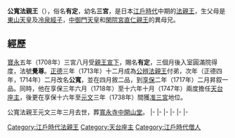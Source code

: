 {{東亞男性歷史人物
|名稱 =公寬法親王
|身份 =日本[[法親王|法親王]]
|國家 =[[日本|大和王朝]]
|時代 =[[江戶時代|江戶時代]]中期
|姓 =（無）
|名 =有定
|別名 =三宮
|法號 =覺尊、公寬
|院號 =崇保院
|封爵 =[[法親王|法親王]]
|出生日期 =[[元祿|元祿]]十年二月二十一（{{Birth date|1697|3|13}}）
|逝世日期 =[[元文_(日本)|元文]]三年三月十五（{{Death date and age|1738|5|3|1697|3|13}}）
|父親 =[[東山天皇|東山天皇]]
|母親 =[[冷泉經子|冷泉經子]]
|異母兄弟 =[[一宮_(東山天皇子)|一宮]]<br>[[二宮|二宮]]<br>[[壽宮|壽宮]]<br>[[中御門天皇|中御門天皇]]<br>[[閑院宮直仁親王|閑院宮直仁親王]]
|異母姊妹 =[[秋子內親王|秋子內親王]]<br>[[福宮|福宮]]<br>[[光明定院宮|光明定院宮]]<br>[[聖祝女王|聖祝女王]]
}}
{{Japanese|japanese=公寛法親王|kana=こうかんほうしんのう|romaji=Kōkan Hō shin nō}}
'''公寬法親王'''（{{bd|1697年|3月13日|1738年|5月3日}}），俗名'''有定'''，幼名'''三宮'''，是日本[[江戶時代|江戶時代]]中期的[[法親王|法親王]]，生父母是[[東山天皇|東山天皇]]及[[冷泉經子|冷泉經子]]，[[中御門天皇|中御門天皇]]和[[閑院宮直仁親王|閑院宮直仁親王]]的異母兄。

== 經歷 ==
[[寶永|寶永]]五年（1708年）三宮八月受[[親王宣下|親王宣下]]，賜名'''有定'''，三個月後入室圓滿院得度，法號'''覺尊'''。[[正德_(日本)|正德]]三年（1713年）十二月成為[[公辨法親王|公辨法親王]]付弟，次年（正德四年，1714年）二月改名'''公寬'''，並在四月敘二品，到[[享保|享保]]二年（1717年）二月昇叙一品。同時，他在享保三年六月（1718年）至十六年十月（1747年）兩度擔任[[天台座主|天台座主]]，後更在享保十六年至[[元文_(日本)|元文]]三年（1738年）間獲[[准三宮|准三宮]]地位。

公寬法親王元文三年三月去世，葬[[寬永寺|寬永寺]][[中開山堂|中開山堂]]。
{{start box|width=auto}}
{{s-rel}}
|-
{{s-before|rows=3|[[公辨法親王|公辨法親王]]}}
{{s-title|[[毘沙門堂|毘沙門堂]]門跡|第32世}}
{{s-after|rows=3|[[公遵法親王|公遵法親王]]}}
|-
{{s-title|[[輪王寺|輪王寺]]門跡|第58世}}
|-
{{s-title|[[寬永寺|寬永寺]]門跡|第6世}}
|-
{{s-before|[[道尊法親王|道尊法親王]]}}
{{s-title|[[青蓮院|青蓮院]]門跡|第59世}}
{{s-after|[[祐常|祐常]]}}
|-
{{s-before|[[尊祐法親王|尊祐法親王]]}}
{{s-title|rows=2|[[天台座主|天台座主]]|第196世<br>1718年7月10日－1718年11月18日<br>第199世<br>1731年7月1日－1731年7月22日}}
{{s-after|[[道仁法親王|道仁法親王]]}}
|-
{{s-before|尊祐法親王}}
{{s-after|道仁法親王}}
{{end box}}


[[Category:江戶時代法親王|Category:江戶時代法親王]]

[[Category:天台座主|Category:天台座主]]
[[Category:江戶時代僧人|Category:江戶時代僧人]]